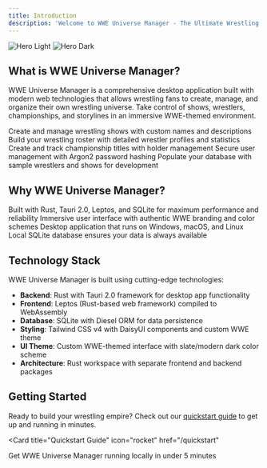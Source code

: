 ```yaml
---
title: Introduction
description: 'Welcome to WWE Universe Manager - The Ultimate Wrestling Management Experience'
---
```


<img
  className="block dark:hidden"
  src="/images/hero-light.svg"
  alt="Hero Light"
/>
<img
  className="hidden dark:block"
  src="/images/hero-dark.svg"
  alt="Hero Dark"
/>

## What is WWE Universe Manager?

WWE Universe Manager is a comprehensive desktop application built with modern web technologies that allows wrestling fans to create, manage, and organize their own wrestling universe. Take control of shows, wrestlers, championships, and storylines in an immersive WWE-themed environment.

<CardGroup cols={2}>
  <Card
    title="Show Management"
    icon="tv"
    href="/features/show-management"
  >
    Create and manage wrestling shows with custom names and descriptions
  </Card>
  <Card
    title="Wrestler Roster"
    icon="users"
    href="/features/wrestler-management"
  >
    Build your wrestling roster with detailed wrestler profiles and statistics
  </Card>
  <Card
    title="Championship Titles"
    icon="trophy"
    href="/features/title-management"
  >
    Create and track championship titles with holder management
  </Card>
  <Card
    title="User Authentication"
    icon="shield-check"
    href="/features/user-authentication"
  >
    Secure user management with Argon2 password hashing
  </Card>
  <Card
    title="Test Data"
    icon="database"
    href="/features/test-data"
  >
    Populate your database with sample wrestlers and shows for development
  </Card>
</CardGroup>

## Why WWE Universe Manager?

<AccordionGroup>
  <Accordion title="Modern Technology Stack">
    Built with Rust, Tauri 2.0, Leptos, and SQLite for maximum performance and reliability
  </Accordion>
  <Accordion title="WWE-Themed UI">
    Immersive user interface with authentic WWE branding and color schemes
  </Accordion>
  <Accordion title="Cross-Platform">
    Desktop application that runs on Windows, macOS, and Linux
  </Accordion>
  <Accordion title="Offline-First">
    Local SQLite database ensures your data is always available
  </Accordion>
</AccordionGroup>

## Technology Stack

WWE Universe Manager is built using cutting-edge technologies:

- **Backend**: Rust with Tauri 2.0 framework for desktop app functionality
- **Frontend**: Leptos (Rust-based web framework) compiled to WebAssembly
- **Database**: SQLite with Diesel ORM for data persistence
- **Styling**: Tailwind CSS v4 with DaisyUI components and custom WWE theme
- **UI Theme**: Custom WWE-themed interface with slate/modern dark color scheme
- **Architecture**: Rust workspace with separate frontend and backend packages

## Getting Started

Ready to build your wrestling empire? Check out our [quickstart guide](/quickstart) to get up and running in minutes.

<Card
  title="Quickstart Guide"
  icon="rocket"
  href="/quickstart"
>
  Get WWE Universe Manager running locally in under 5 minutes
</Card>